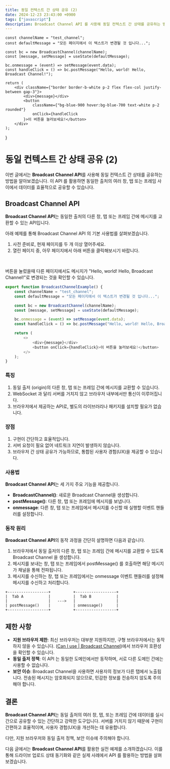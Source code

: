 ```yaml
---
title: 동일 컨텍스트 간 상태 공유 (2)
date: 2024-12-23 23:43:00 +0900
tags: ["javascript"]
description: Broadcast Channel API 를 사용해 동일 컨텍스트 간 상태를 공유하는 방법을 알아봅니다.
---
```



	const channelName = "test_channel";
	const defaultMessage = "모든 페이지에서 이 텍스트가 변경될 것 입니다...";

	const bc = new BroadcastChannel(channelName);
	const [message, setMessage] = useState(defaultMessage);

	bc.onmessage = (event) => setMessage(event.data);
	const handleClick = () => bc.postMessage("Hello, world! Hello, Broadcast Channel!");

	return (
		<div className={"border border-b-white p-2 flex flex-col justify-between gap-3"}>
			<div>{message}</div>
			<button
				className={"bg-blue-900 hover:bg-blue-700 text-white p-2 rounded"}
				onClick={handleClick
			}>이 버튼을 눌러보세요!</button>
		</div>
	);
}

# 동일 컨텍스트 간 상태 공유 (2)

이번 글에서는 **Broadcast Channel API**를 사용해 동일 컨텍스트 간 상태를 공유하는 방법을 알아보겠습니다.
이 API 를 활용하면 동일한 출처의 여러 창, 탭 또는 프레임 사이에서 데이터를 효율적으로 공유할 수 있습니다.

## Broadcast Channel API

**Broadcast Channel API**는 동일한 출처의 다른 창, 탭 또는 프레임 간에 메시지를 교환할 수 있는 API입니다.

아래 예제를 통해 Broadcast Channel API 의 기본 사용법를 살펴보겠습니다.

1. 사전 준비로, 현재 페이지를 두 개 이상 열어주세요.
2. 열린 페이지 중, 아무 페이지에서 아래 버튼을 클릭해보시기 바랍니다.
<br />

<BroadcastChannelExample />

버튼을 눌렀을때 다른 페이지에서도 메시지가 "Hello, world! Hello, Broadcast Channel!"로 변경되는 것을 확인할 수 있습니다.

```javascript filename="BroadcastChannelExample.tsx" copy
export function BroadcastChannelExample() {
	const channelName = "test_channel";
	const defaultMessage = "모든 페이지에서 이 텍스트가 변경될 것 입니다...";

	const bc = new BroadcastChannel(channelName);
	const [message, setMessage] = useState(defaultMessage);

	bc.onmessage = (event) => setMessage(event.data);
	const handleClick = () => bc.postMessage("Hello, world! Hello, Broadcast Channel!");

	return (
		<>
			<div>{message}</div>
			<button onClick={handleClick}>이 버튼을 눌러보세요!</button>
		</>
	);
}
```

### 특징

1. 동일 출저 (origin)의 다른 창, 탭 또는 프레임 간에 메시지를 교환할 수 있습니다.
2. WebSocket 과 달리 서버를 거치지 않고 브라우저 내부에서만 통신이 이루어집니다.
3. 브라우저에서 제공하는 API로, 별도의 라이브러리나 패키지를 설치할 필요가 없습니다.

### 장점

1. 구현이 간단하고 효율적입니다.
2. 서버 요청이 필요 없어 네트워크 지연이 발생하지 않습니다.
3. 브라우저 간 상태 공유가 가능하므로, 통합된 사용자 경험(UX)을 제공할 수 있습니다.

### 사용법

**Broadcast Channel API**는 세 가지 주요 기능을 제공합니다.

- **BroadcastChannel()**: 새로운 Broadcast Channel을 생성합니다.
- **postMessage()**: 다른 창, 탭 또는 프레임에 메시지를 보냅니다.
- **onmessage**: 다른 창, 탭 또는 프레임에서 메시지를 수신할 때 실행할 이벤트 핸들러를 설정합니다.

### 동작 원리

**Broadcast Channel API**의 동작 과정을 간단히 설명하면 다음과 같습니다.

1. 브라우저에서 동일 출저의 다른 창, 탭 또는 프레임 간에 메시지를 교환할 수 있도록 Broadcast Channel 을 생성합니다.
2. 메시지를 보내는 창, 탭 또는 프레임에서 postMessage() 를 호출하면 해당 메시지가 채널을 통해 전파됩니다.
3. 메시지를 수신하는 창, 탭 또는 프레임에서는 onmessage 이벤트 핸들러를 설정해 메시지를 수신하고 처리합니다.

```plantext
+------------------+          +------------------+
|  Tab A           |          |  Tab B           |
|                  |   --->   |                  |
| postMessage()    |          | onmessage()      |
+------------------+          +------------------+
```

## 제한 사항

- **지원 브라우저 제한**:
최신 브라우저는 대부분 지원하지만, 구형 브라우저에서는 동작하지 않을 수 있습니다.
([Can I use | Broadcast Channel](https://caniuse.com/broadcastchannel))에서 브라우저 호환성을 확인할 수 있습니다.
- **동일 출저 정책**:
이 API 는 동일한 도메인에서만 동작하며, 서로 다른 도메인 간에는 사용할 수 없습니다.
- **보안 이슈**:
Broadcast Channel을 사용하면 사용자의 정보가 다른 탭에서 노출됩니다.
전송된 메시지는 암호화되지 않으므로, 민감한 정보를 전송하지 않도록 주의해야 합니다.

## 결론

**Broadcast Channel API**는 동일 출처의 여러 창, 탭, 또는 프레임 간에 데이터를 실시간으로 공유할 수 있는 간단하고 강력한 도구입니다.
서버를 거치지 않기 때문에 구현이 간편하고 효율적이며, 사용자 경험(UX)을 개선하는 데 유용합니다.

다만, 지원 브라우저와 동일 출저 정책, 보안 이슈에 주의해야 합니다.

다음 글에서는 **Broadcast Channel API**를 활용한 실전 예제를 소개하겠습니다.
이를 통해 드라이브 업로드 상태 동기화와 같은 실제 사례에서 API 를 활용하는 방법을 살펴보겠습니다.